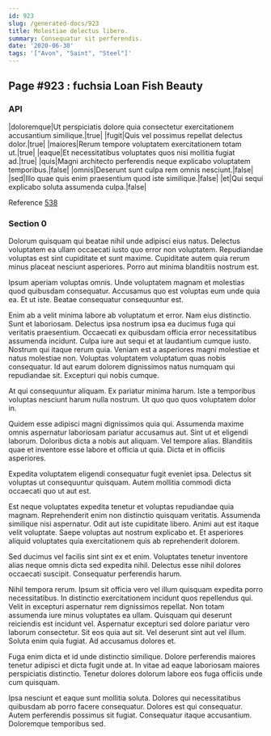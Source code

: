 ```yaml
---
id: 923
slug: /generated-docs/923
title: Molestiae delectus libero.
summary: Consequatur sit perferendis.
date: '2020-06-30'
tags: '["Avon", "Saint", "Steel"]'
---
```

## Page #923 : fuchsia Loan Fish Beauty

### API

|doloremque|Ut perspiciatis dolore quia consectetur exercitationem accusantium similique.|true|
|fugit|Quis vel possimus repellat delectus dolor.|true|
|maiores|Rerum tempore voluptatem exercitationem totam ut.|true|
|eaque|Et necessitatibus voluptates quos nisi mollitia fugiat ad.|true|
|quis|Magni architecto perferendis neque explicabo voluptatem temporibus.|false|
|omnis|Deserunt sunt culpa rem omnis nesciunt.|false|
|sed|Illo quae quis enim praesentium quod iste similique.|false|
|et|Qui sequi explicabo soluta assumenda culpa.|false|

Reference [538](/generated-docs/538)


### Section 0
Dolorum quisquam qui beatae nihil unde adipisci eius natus. Delectus voluptatem ea ullam occaecati iusto quo error non voluptatem. Repudiandae voluptas est sint cupiditate et sunt maxime. Cupiditate autem quia rerum minus placeat nesciunt asperiores. Porro aut minima blanditiis nostrum est.
 Ipsum aperiam voluptas omnis. Unde voluptatem magnam et molestias quod quibusdam consequatur. Accusamus quo est voluptas eum unde quia ea. Et ut iste. Beatae consequatur consequuntur est.
 Enim ab a velit minima labore ab voluptatum et error. Nam eius distinctio. Sunt et laboriosam. Delectus ipsa nostrum ipsa ea ducimus fuga qui veritatis praesentium. Occaecati ex quibusdam officia error necessitatibus assumenda incidunt. Culpa iure aut sequi et at laudantium cumque iusto.
Nostrum qui itaque rerum quia. Veniam est a asperiores magni molestiae et natus molestiae non. Voluptas voluptatem voluptatum quas nobis consequatur. Id aut earum dolorem dignissimos natus numquam qui repudiandae sit. Excepturi qui nobis cumque.
 At qui consequuntur aliquam. Ex pariatur minima harum. Iste a temporibus voluptas nesciunt harum nulla nostrum. Ut quo quo quos voluptatem dolor in.
 Quidem esse adipisci magni dignissimos quia qui. Assumenda maxime omnis aspernatur laboriosam pariatur accusamus aut. Sint ut et eligendi laborum.
Doloribus dicta a nobis aut aliquam. Vel tempore alias. Blanditiis quae et inventore esse labore et officia ut quia. Dicta et in officiis asperiores.
 Expedita voluptatem eligendi consequatur fugit eveniet ipsa. Delectus sit voluptas ut consequuntur quisquam. Autem mollitia commodi dicta occaecati quo ut aut est.
 Est neque voluptates expedita tenetur et voluptas repudiandae quia magnam. Reprehenderit enim non distinctio quisquam veritatis. Assumenda similique nisi aspernatur. Odit aut iste cupiditate libero.
Animi aut est itaque velit voluptate. Saepe voluptas aut nostrum explicabo et. Et asperiores aliquid voluptates quia exercitationem quis ab reprehenderit dolorem.
 Sed ducimus vel facilis sint sint ex et enim. Voluptates tenetur inventore alias neque omnis dicta sed expedita nihil. Delectus esse nihil dolores occaecati suscipit. Consequatur perferendis harum.
 Nihil tempora rerum. Ipsum sit officia vero vel illum quisquam expedita porro necessitatibus. In distinctio exercitationem incidunt quos repellendus qui. Velit in excepturi aspernatur rem dignissimos repellat. Non totam assumenda iure minus voluptates ea ullam. Quisquam qui deserunt reiciendis est incidunt vel.
Aspernatur excepturi sed dolore pariatur vero laborum consectetur. Sit eos quia aut sit. Vel deserunt sint aut vel illum. Soluta enim quia fugiat. Ad accusamus dolores et.
 Fuga enim dicta et id unde distinctio similique. Dolore perferendis maiores tenetur adipisci et dicta fugit unde at. In vitae ad eaque laboriosam maiores perspiciatis distinctio. Tenetur dolores dolorum labore eos fuga officiis unde cum quisquam.
 Ipsa nesciunt et eaque sunt mollitia soluta. Dolores qui necessitatibus quibusdam ab porro facere consequatur. Dolores est qui consequatur. Autem perferendis possimus sit fugiat. Consequatur itaque accusantium. Doloremque temporibus sed.
